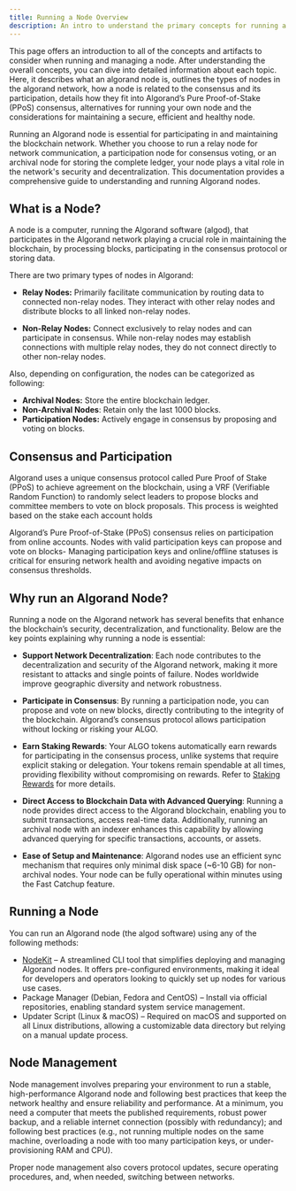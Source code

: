 ```yaml
---
title: Running a Node Overview
description: An intro to understand the primary concepts for running a node
---
```



This page offers an introduction to all of the concepts and artifacts to consider when running and managing a node. After understanding the overall concepts, you can dive into detailed information about each topic.
Here, it describes what an algorand node is, outlines the types of nodes in the algorand network, how a node is related to the consensus and its participation, details how they fit into Algorand’s Pure Proof-of-Stake (PPoS) consensus, alternatives for running your own node and the considerations for maintaining a secure, efficient and healthy node.

Running an Algorand node is essential for participating in and maintaining the blockchain network. Whether you choose to run a relay node for network communication, a participation node for consensus voting, or an archival node for storing the complete ledger, your node plays a vital role in the network's security and decentralization. This documentation provides a comprehensive guide to understanding and running Algorand nodes.

## What is a Node?

A node is a computer, running the Algorand software (algod), that participates in the Algorand
network playing a crucial role in maintaining the blockchain, by processing blocks, participating in
the consensus protocol or storing data.

There are two primary types of nodes in Algorand:

- **Relay Nodes:** Primarily facilitate communication by routing data to connected non-relay nodes. They
  interact with other relay nodes and distribute blocks to all linked non-relay nodes.

- **Non-Relay Nodes:** Connect exclusively to relay nodes and can participate in consensus. While
  non-relay nodes may establish connections with multiple relay nodes, they do not connect directly
  to other non-relay nodes.

Also, depending on configuration, the nodes can be categorized as following:

- **Archival Nodes:** Store the entire blockchain ledger.
- **Non-Archival Nodes**: Retain only the last 1000 blocks.
- **Participation Nodes:** Actively engage in consensus by proposing and voting on blocks.

<LinkCard
  title='Algorand Node Types'
  href='/nodes/types'
  description='Detailed information about node types'
/>

## Consensus and Participation

Algorand uses a unique consensus protocol called Pure Proof of Stake (PPoS) to achieve agreement on
the blockchain, using a VRF (Verifiable Random Function) to randomly select leaders to propose
blocks and committee members to vote on block proposals. This process is weighted based on the stake
each account holds

Algorand’s Pure Proof-of-Stake (PPoS) consensus relies on participation from online accounts. Nodes
with valid participation keys can propose and vote on blocks- Managing participation keys and
online/offline statuses is critical for ensuring network health and avoiding negative impacts on
consensus thresholds.

<LinkCard
  title='Consensus Overview'
  href='/protocol/overview'
  description='Detailed information about consensus and participation'
/>

## Why run an Algorand Node?

Running a node on the Algorand network has several benefits that enhance the blockchain’s security, decentralization, and functionality. Below are the key points explaining why running a node is essential:

- **Support Network Decentralization**: Each node contributes to the decentralization and security of the Algorand network, making it more resistant to attacks and single points of failure. Nodes worldwide improve geographic diversity and network robustness.

- **Participate in Consensus**: By running a participation node, you can propose and vote on new blocks, directly contributing to the integrity of the blockchain. Algorand’s consensus protocol allows participation without locking or risking your ALGO.

- **Earn Staking Rewards**: Your ALGO tokens automatically earn rewards for participating in the consensus process, unlike systems that require explicit staking or delegation. Your tokens remain spendable at all times, providing flexibility without compromising on rewards. Refer to [Staking Rewards](/protocol/staking-rewards) for more details.

- **Direct Access to Blockchain Data with Advanced Querying**: Running a node provides direct access to the Algorand blockchain, enabling you to submit transactions, access real-time data. Additionally, running an archival node with an indexer enhances this capability by allowing advanced querying for specific transactions, accounts, or assets.

- **Ease of Setup and Maintenance**: Algorand nodes use an efficient sync mechanism that requires only minimal disk space (~6-10 GB) for non-archival nodes. Your node can be fully operational within minutes using the Fast Catchup feature.

## Running a Node

You can run an Algorand node (the algod software) using any of the following methods:

- [NodeKit](/nodes/nodekit-overview) – A streamlined CLI tool that simplifies
  deploying and managing Algorand nodes. It offers pre-configured environments, making it ideal for
  developers and operators looking to quickly set up nodes for various use cases.
- Package Manager (Debian, Fedora and CentOS) – Install via official repositories, enabling standard
  system service management.
- Updater Script (Linux & macOS) – Required on macOS and supported on all Linux distributions,
  allowing a customizable data directory but relying on a manual update process.

<LinkCard
  title='Node Installation'
  href='/nodes/installation/manual-installation'
  description='Detailed instructions of the last two options and some extra alternatives for Windows and using Docker'
/>

## Node Management

Node management involves preparing your environment to run a stable, high-performance Algorand node
and following best practices that keep the network healthy and ensure reliability and performance.
At a minimum, you need a computer that meets the published requirements, robust power backup, and a
reliable internet connection (possibly with redundancy); and following best practices (e.g., not
running multiple nodes on the same machine, overloading a node with too many participation keys, or
under-provisioning RAM and CPU).

Proper node management also covers protocol updates, secure operating procedures, and, when needed,
switching between networks.

<LinkCard
  title='Best Practices'
  href='/nodes/management/best-practices'
  description='Node management best practices'
/>

